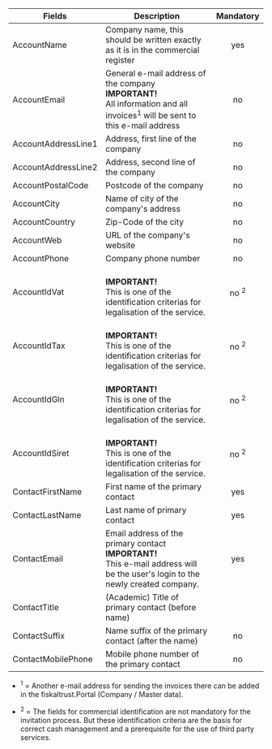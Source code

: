 
| Fields | Description                                                                                                                         | Mandatory |
|------------------------|-------------------------------------------------------------------------------------------------------------------------------------|:---------:|
| AccountName            | Company name, this should be written exactly as it is in the commercial register                                                    | yes       |
| AccountEmail           | General e-mail address of the company<br />**IMPORTANT!**<br />All information and all invoices<sup>1</sup> will be sent to this e-mail address | no        |
| AccountAddressLine1    | Address, first line of the company                                                                                                  | no        |
| AccountAddressLine2    | Address, second line of the company                                                                                                 | no        |
| AccountPostalCode      | Postcode of the company                                                                                                             | no         |
| AccountCity            | Name of city of the company's address                                                                                               | no        |
| AccountCountry         | Zip-Code of the city                                                                                                                | no        |
| AccountWeb             | URL of the company's website                                                                                                        | no        |
| AccountPhone           | Company phone number                                                                                                                | no        |
| AccountIdVat           | <br />**IMPORTANT!**<br />This is one of the identification criterias for legalisation of the service.                              |no <sup>2</sup>      |
| AccountIdTax           | <br />**IMPORTANT!**<br />This is one of the identification criterias for legalisation of the service.                              |no <sup>2</sup>      |
| AccountIdGln           | <br />**IMPORTANT!**<br />This is one of the identification criterias for legalisation of the service.                              |no <sup>2</sup>      |
| AccountIdSiret         | <br />**IMPORTANT!**<br />This is one of the identification criterias for legalisation of the service.                              |no <sup>2</sup>      |
| ContactFirstName       | First name of the primary contact                                                                                                   | yes       |
| ContactLastName        | Last name of primary contact                                                                                                        | yes       |
| ContactEmail           | Email address of the primary contact<br />**IMPORTANT!**<br />This e-mail address will be the user's login to the newly created company. | yes       |
| ContactTitle           | (Academic) Title of primary contact (before name)  
| ContactSuffix          | Name suffix of the primary contact (after the name)                                                                                    | no        |
| ContactMobilePhone     | Mobile phone number of the primary contact                                                                                          | no        |

* <sup>1</sup> = Another e-mail address for sending the invoices there can be added in the fiskaltrust.Portal (Company / Master data).  

* <sup>2</sup> = The fields for commercial identification are not mandatory for the invitation process. But these identification criteria are the basis for correct cash management and a prerequisite for the use of third party services.  
